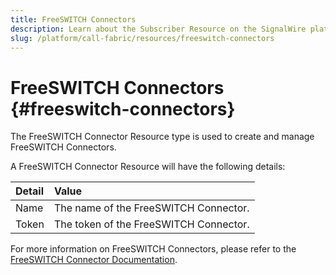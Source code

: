 ```yaml
---
title: FreeSWITCH Connectors
description: Learn about the Subscriber Resource on the SignalWire platform - what they are, how they work, and how to manage them in the Dashboard.
slug: /platform/call-fabric/resources/freeswitch-connectors
---
```


# FreeSWITCH Connectors {#freeswitch-connectors}

The FreeSWITCH Connector Resource type is used to create and manage FreeSWITCH Connectors.

A FreeSWITCH Connector Resource will have the following details:

| Detail | Value                                  |
|:-------|:---------------------------------------|
| Name   | The name of the FreeSWITCH Connector.  |
| Token  | The token of the FreeSWITCH Connector. |

For more information on FreeSWITCH Connectors, please refer to the 
[FreeSWITCH Connector Documentation](/platform/integrations/freeswitch/installing-freeswitch-or-freeswitch-advantage).